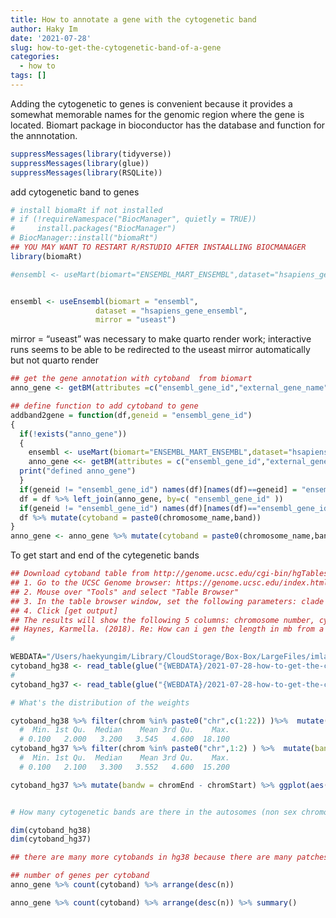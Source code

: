 ```yaml
---
title: How to annotate a gene with the cytogenetic band
author: Haky Im
date: '2021-07-28'
slug: how-to-get-the-cytogenetic-band-of-a-gene
categories:
  - how to
tags: []
---
```


Adding the cytogenetic to genes is convenient because it provides a somewhat memorable names for the genomic region where the gene is located. Biomart package in bioconductor has the database and function for the annnotation.

```r

suppressMessages(library(tidyverse))
suppressMessages(library(glue))
suppressMessages(library(RSQLite))

```

add cytogenetic band to genes

```r
# install biomaRt if not installed 
# if (!requireNamespace("BiocManager", quietly = TRUE))
#     install.packages("BiocManager")
# BiocManager::install("biomaRt")
## YOU MAY WANT TO RESTART R/RSTUDIO AFTER INSTAALLING BIOCMANAGER
library(biomaRt)

#ensembl <- useMart(biomart="ENSEMBL_MART_ENSEMBL",dataset="hsapiens_gene_ensembl")


ensembl <- useEnsembl(biomart = "ensembl", 
                   dataset = "hsapiens_gene_ensembl", 
                   mirror = "useast")

```

::: {.callout-note}
 mirror = "useast" was necessary to make quarto render work; interactive runs seems to be able to be redirected to the useast mirror automatically but not quarto render
:::   

```r



## get the gene annotation with cytoband  from biomart
anno_gene <- getBM(attributes =c("ensembl_gene_id","external_gene_name","chromosome_name","start_position","end_position","band", "gene_biotype"),mart=ensembl)

## define function to add cytoband to gene
addband2gene = function(df,geneid = "ensembl_gene_id")
{
  if(!exists("anno_gene"))
  {
    ensembl <- useMart(biomart="ENSEMBL_MART_ENSEMBL",dataset="hsapiens_gene_ensembl")
    anno_gene <<- getBM(attributes = c("ensembl_gene_id","external_gene_name","chromosome_name","start_position","end_position","band", "gene_biotype"),mart=ensembl )
  print("defined anno_gene")
  }
  if(geneid != "ensembl_gene_id") names(df)[names(df)==geneid] = "ensembl_gene_id" ## this is an ugly workaround - need to find a way to use rename_ for this but don't know how to specify a string instead of name in rename(geneid = "ensembl_gene_id")
  df = df %>% left_join(anno_gene, by=c( "ensembl_gene_id" ))
  if(geneid != "ensembl_gene_id") names(df)[names(df)=="ensembl_gene_id"] = geneid
  df %>% mutate(cytoband = paste0(chromosome_name,band))
}
anno_gene <- anno_gene %>% mutate(cytoband = paste0(chromosome_name,band))

```

To get start and end of the cytegenetic bands

```r
## Download cytoband table from http://genome.ucsc.edu/cgi-bin/hgTables
## 1. Go to the UCSC Genome browser: https://genome.ucsc.edu/index.html
## 2. Mouse over "Tools" and select "Table Browser"
## 3. In the table browser window, set the following parameters: clade = mammal, genome = human, assembly = hg38 (or other), group = Mapping and Sequencing, track = Chromosome Band, table = cytoBand, position = chr1 (or whatever chromosome you are interested in), output format = all fields from selected table, file type returned = plain text
## 4. Click [get output]
## The results will show the following 5 columns: chromosome number, cytoband start position, end position, cytoband name, and staining result.
## Haynes, Karmella. (2018). Re: How can i gen the length in mb from a cytoband?. Retrieved from: https://www.researchgate.net/post/How-can-i-gen-the-length-in-mb-from-a-cytoband/5b2147a0565fba5e2820b3de/citation/download.
#

WEBDATA="/Users/haekyungim/Library/CloudStorage/Box-Box/LargeFiles/imlab-data/data-Github/web-data"
cytoband_hg38 <- read_table(glue("{WEBDATA}/2021-07-28-how-to-get-the-cytogenetic-band-of-a-gene/hgTables-cytoband-positions-hg38.txt"),comment = "#",guess_max = 10000)
#
cytoband_hg37 <- read_table(glue("{WEBDATA}/2021-07-28-how-to-get-the-cytogenetic-band-of-a-gene/hgTables-cytoband-positions-hg37.txt"),comment = "#",guess_max = 10000)

# What's the distribution of the weights

cytoband_hg38 %>% filter(chrom %in% paste0("chr",c(1:22)) )%>%  mutate(bandw = chromEnd - chromStart) %>% .[["bandw"]] %>% summary()/1e6
  #  Min. 1st Qu.  Median    Mean 3rd Qu.    Max. 
  # 0.100   2.000   3.200   3.545   4.600  18.100 
cytoband_hg37 %>% filter(chrom %in% paste0("chr",1:2) ) %>%  mutate(bandw = chromEnd - chromStart) %>% .[["bandw"]] %>% summary()/1e6
  #  Min. 1st Qu.  Median    Mean 3rd Qu.    Max. 
  # 0.100   2.100   3.300   3.552   4.600  15.200 

cytoband_hg37 %>% mutate(bandw = chromEnd - chromStart) %>% ggplot(aes(bandw,fill=chrom)) + geom_density(alpha=0.5)


# How many cytogenetic bands are there in the autosomes (non sex chromosomes nor mitochondria)

dim(cytoband_hg38)
dim(cytoband_hg37)

## there are many more cytobands in hg38 because there are many patches added after the official release of hg19
```

```r

## number of genes per cytoband
anno_gene %>% count(cytoband) %>% arrange(desc(n))

anno_gene %>% count(cytoband) %>% arrange(desc(n)) %>% summary()

```
